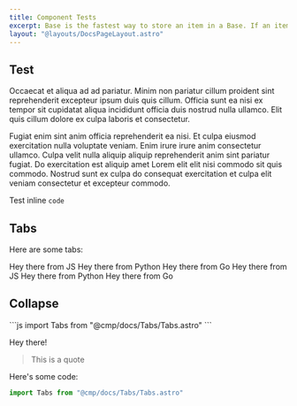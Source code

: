```yaml
---
title: Component Tests
excerpt: Base is the fastest way to store an item in a Base. If an item already exists under the given key, it will be replaced. In the case you do not provide a key, Base will automatically generate a 12-character string as a key. Base can also be used to store any additional data.
layout: "@layouts/DocsPageLayout.astro"
---
```



<LangTabsSelector />

## Test

Occaecat et aliqua ad ad pariatur. Minim non pariatur cillum proident sint reprehenderit excepteur ipsum duis quis cillum. Officia sunt ea nisi ex tempor sit cupidatat aliqua incididunt officia duis nostrud nulla ullamco. Elit quis cillum dolore ex culpa laboris et consectetur.

Fugiat enim sint anim officia reprehenderit ea nisi. Et culpa eiusmod exercitation nulla voluptate veniam. Enim irure irure anim consectetur ullamco. Culpa velit nulla aliquip aliquip reprehenderit anim sint pariatur fugiat. Do exercitation est aliquip amet Lorem elit elit nisi commodo sit quis commodo. Nostrud sunt ex culpa do consequat exercitation et culpa elit veniam consectetur et excepteur commodo.

Test inline `code`

## Tabs

Here are some tabs:

<LangTabs>
<Fragment slot="js">
    Hey there from JS
</Fragment>

<Fragment slot="py">
    Hey there from Python
</Fragment>

<Fragment slot="go">
    Hey there from Go
</Fragment>
</LangTabs>

<LangTabs>
<Fragment slot="js">
    Hey there from JS
</Fragment>

<Fragment slot="py">
    Hey there from Python
</Fragment>

<Fragment slot="go">
    Hey there from Go
</Fragment>
</LangTabs>

## Collapse

<Collapsible title="index.js" code client:load>
```js
import Tabs from "@cmp/docs/Tabs/Tabs.astro"
```
</Collapsible>

<Collapsible title="Foo" client:load>

Hey there!

> This is a quote

Here's some code:

```js
import Tabs from "@cmp/docs/Tabs/Tabs.astro"
```
</Collapsible>


